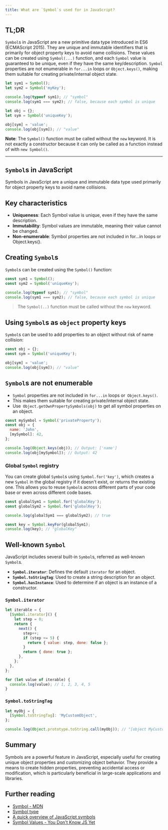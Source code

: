```yaml
---
title: What are `Symbol`s used for in JavaScript?
---
```


## TL;DR

`Symbol`s in JavaScript are a new primitive data type introduced in ES6 (ECMAScript 2015). They are unique and immutable identifiers that is primarily for object property keys to avoid name collisions. These values can be created using `Symbol(...)` function, and each `Symbol` value is guaranteed to be unique, even if they have the same key/description. `Symbol` properties are not enumerable in `for...in` loops or `Object.keys()`, making them suitable for creating private/internal object state.

```js live
let sym1 = Symbol();
let sym2 = Symbol('myKey');

console.log(typeof sym1); // "symbol"
console.log(sym1 === sym2); // false, because each symbol is unique

let obj = {};
let sym = Symbol('uniqueKey');

obj[sym] = 'value';
console.log(obj[sym]); // "value"
```

**Note**: The `Symbol()` function must be called without the `new` keyword. It is not exactly a constructor because it can only be called as a function instead of with `new Symbol()`.

---

## `Symbol`s in JavaScript

Symbols in JavaScript are a unique and immutable data type used primarily for object property keys to avoid name collisions.

## Key characteristics

- **Uniqueness**: Each Symbol value is unique, even if they have the same description.
- **Immutability**: Symbol values are immutable, meaning their value cannot be changed.
- **Non-enumerable**: Symbol properties are not included in for...in loops or Object.keys().

## Creating `Symbol`s

`Symbol`s can be created using the `Symbol()` function:

```js live
const sym1 = Symbol();
const sym2 = Symbol('uniqueKey');

console.log(typeof sym1); // "symbol"
console.log(sym1 === sym2); // false, because each symbol is unique
```

> The `Symbol(..)` function must be called without the `new` keyword.

## Using `Symbol`s as `object` property keys

`Symbol`s can be used to add properties to an object without risk of name collision:

```js live
const obj = {};
const sym = Symbol('uniqueKey');

obj[sym] = 'value';
console.log(obj[sym]); // "value"
```

## `Symbol`s are not enumerable

- `Symbol` properties are not included in `for...in` loops or` Object.keys()`.
- This makes them suitable for creating private/internal object state.
- Use` Object.getOwnPropertySymbols(obj)` to get all symbol properties on an object.

```js live
const mySymbol = Symbol('privateProperty');
const obj = {
  name: 'John',
  [mySymbol]: 42,
};

console.log(Object.keys(obj)); // Output: ['name']
console.log(obj[mySymbol]); // Output: 42
```

### Global `Symbol` registry

You can create global `Symbol`s using `Symbol.for('key')`, which creates a new `Symbol` in the global registry if it doesn't exist, or returns the existing one. This allows you to reuse `Symbol`s across different parts of your code base or even across different code bases.

```js live
const globalSym1 = Symbol.for('globalKey');
const globalSym2 = Symbol.for('globalKey');

console.log(globalSym1 === globalSym2); // true

const key = Symbol.keyFor(globalSym1);
console.log(key); // "globalKey"
```

## Well-known `Symbol`

JavaScript includes several built-in `Symbol`s, referred as well-known `Symbol`s.

- **`Symbol.iterator`**: Defines the default `iterator` for an object.
- **`Symbol.toStringTag`**: Used to create a string description for an object.
- **`Symbol.hasInstance`**: Used to determine if an object is an instance of a constructor.

### `Symbol.iterator`

```js live
let iterable = {
  [Symbol.iterator]() {
    let step = 0;
    return {
      next() {
        step++;
        if (step <= 5) {
          return { value: step, done: false };
        }
        return { done: true };
      },
    };
  },
};

for (let value of iterable) {
  console.log(value); // 1, 2, 3, 4, 5
}
```

### `Symbol.toStringTag`

```js live
let myObj = {
  [Symbol.toStringTag]: 'MyCustomObject',
};

console.log(Object.prototype.toString.call(myObj)); // "[object MyCustomObject]"
```

## Summary

Symbols are a powerful feature in JavaScript, especially useful for creating unique object properties and customizing object behavior. They provide a means to create hidden properties, preventing accidental access or modification, which is particularly beneficial in large-scale applications and libraries.

## Further reading

- [Symbol - MDN](https://developer.mozilla.org/en-US/docs/Web/JavaScript/Reference/Global_Objects/Symbol)
- [Symbol type](https://javascript.info/symbol)
- [A quick overview of JavaScript symbols](https://www.freecodecamp.org/news/how-did-i-miss-javascript-symbols-c1f1c0e1874a/)
- [Symbol Values - You Don't Know JS Yet](https://github.com/getify/You-Dont-Know-JS/blob/2nd-ed/types-grammar/ch1.md#symbol-values)
